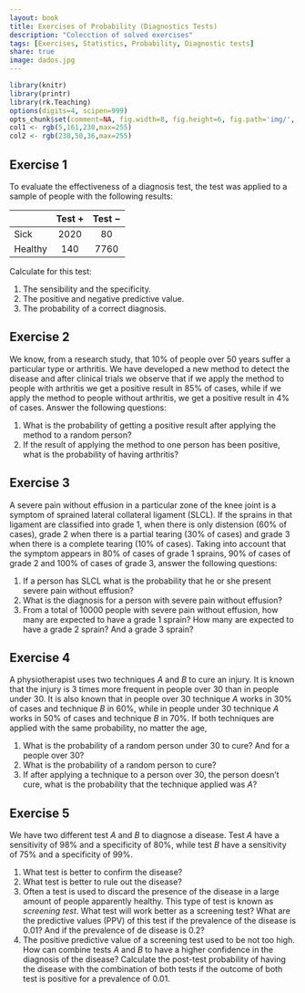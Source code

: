 ```yaml
---
layout: book
title: Exercises of Probability (Diagnostics Tests)
description: "Colecction of solved exercises"
tags: [Exercises, Statistics, Probability, Diagnostic tests]
share: true
image: dados.jpg
---
```


```r
library(knitr)
library(printr)
library(rk.Teaching)
options(digits=4, scipen=999)
opts_chunk$set(comment=NA, fig.width=8, fig.height=6, fig.path='img/', fig.align="center", dev="svg", digits=4, echo=FALSE, warning=FALSE, message=FALSE)
col1 <- rgb(5,161,230,max=255)
col2 <- rgb(238,50,36,max=255)
```

## Exercise 1
To evaluate the effectiveness of a diagnosis test, the test was applied to a sample of people with the following results:

|         | Test $+$   | Test $-$   |
|:--------|:----------:|:----------:|
| Sick    |    2020    |     80     |
| Healthy |     140    |    7760    |

Calculate for this test:

1.  The sensibility and the specificity.
2.  The positive and negative predictive value.
3.  The probability of a correct diagnosis.

## Exercise 2
We know, from a research study, that 10% of people over 50 years suffer a particular type or arthritis. We have developed a new method to detect the disease and after clinical trials we observe that if we apply the method to people with arthritis we get a positive result in 85% of cases, while if we apply the method to people without arthritis, we get a positive result in 4% of cases. Answer the following questions:

1.  What is the probability of getting a positive result after applying the method to a random person?
2.  If the result of applying the method to one person has been positive, what is the probability of having arthritis?

## Exercise 3
A severe pain without effusion in a particular zone of the knee joint is a symptom of sprained lateral collateral ligament (SLCL). If the sprains in that ligament are classified into grade 1, when there is only distension (60% of cases), grade 2 when there is a partial tearing (30% of cases) and grade 3 when there is a complete tearing (10% of cases). Taking into account that the symptom appears in 80% of cases of grade 1 sprains, 90% of cases of grade 2 and 100% of cases of grade 3, answer the following questions:

1.  If a person has SLCL what is the probability that he or she present severe pain without effusion?
2.  What is the diagnosis for a person with severe pain without effusion?
3.  From a total of 10000 people with severe pain without effusion, how many are expected to have a grade 1 sprain? How many are expected to have a grade 2 sprain? And a grade 3 sprain?

## Exercise 4
A physiotherapist uses two techniques $A$ and $B$ to cure an injury. It is known that the injury is 3 times more frequent in people over 30 than in people under 30. It is also known that in people over 30 technique $A$ works in 30% of cases and technique $B$ in 60%, while in people under 30 technique $A$ works in 50% of cases and technique $B$ in 70%. If both techniques are applied with the same probability, no matter the age,

1.  What is the probability of a random person under 30 to cure? And for a people over 30?
2.  What is the probability of a random person to cure?
3.  If after applying a technique to a person over 30, the person doesn’t cure, what is the probability that the technique applied was $A$?

## Exercise 5
We have two different test $A$ and $B$ to diagnose a disease. Test $A$ have a sensitivity of 98% and a specificity of 80%, while test $B$ have a sensitivity of 75% and a specificity of 99%.

1.  What test is better to confirm the disease?
2.  What test is better to rule out the disease?
3.  Often a test is used to discard the presence of the disease in a large amount of people apparently healthy. This type of test is known as *screening test*. What test will work better as a screening test? What are the predictive values (PPV) of this test if the prevalence of the disease is $0.01$? And if the prevalence of de disease is $0.2$?
4.  The positive predictive value of a screening test used to be not too high. How can combine tests $A$ and $B$ to have a higher confidence in the diagnosis of the disease? Calculate the post-test probability of having the disease with the combination of both tests if the outcome of both test is positive for a prevalence of $0.01$.



